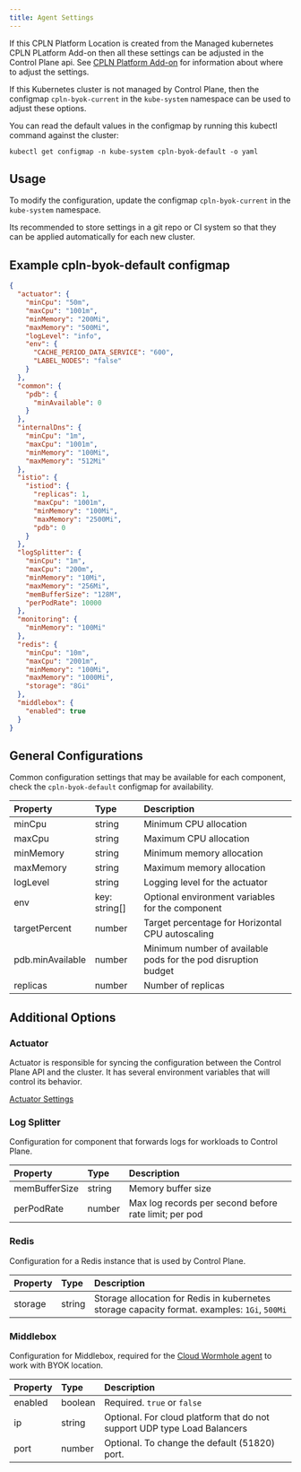 ```yaml
---
title: Agent Settings
---
```


If this CPLN Platform Location is created from the Managed kubernetes CPLN PLatform Add-on then all these settings can be adjusted in the Control Plane api. See [CPLN Platform Add-on](/mk8s/add-ons/byok) for information about where to adjust the settings.

If this Kubernetes cluster is not managed by Control Plane, then the configmap `cpln-byok-current` in the `kube-system` namespace can be used to adjust these options.

You can read the default values in the configmap by running this kubectl command against the cluster:

`kubectl get configmap -n kube-system cpln-byok-default -o yaml`

## Usage

To modify the configuration, update the configmap `cpln-byok-current` in the `kube-system` namespace.

Its recommended to store settings in a git repo or CI system so that they can be applied automatically for each new cluster.


## Example cpln-byok-default configmap

```json
{
  "actuator": {
    "minCpu": "50m",
    "maxCpu": "1001m",
    "minMemory": "200Mi",
    "maxMemory": "500Mi",
    "logLevel": "info",
    "env": {
      "CACHE_PERIOD_DATA_SERVICE": "600",
      "LABEL_NODES": "false"
    }
  },
  "common": {
    "pdb": {
      "minAvailable": 0
    }
  },
  "internalDns": {
    "minCpu": "1m",
    "maxCpu": "1001m",
    "minMemory": "100Mi",
    "maxMemory": "512Mi"
  },
  "istio": {
    "istiod": {
      "replicas": 1,
      "maxCpu": "1001m",
      "minMemory": "100Mi",
      "maxMemory": "2500Mi",
      "pdb": 0
    }
  },
  "logSplitter": {
    "minCpu": "1m",
    "maxCpu": "200m",
    "minMemory": "10Mi",
    "maxMemory": "256Mi",
    "memBufferSize": "128M",
    "perPodRate": 10000
  },
  "monitoring": {
    "minMemory": "100Mi"
  },
  "redis": {
    "minCpu": "10m",
    "maxCpu": "2001m",
    "minMemory": "100Mi",
    "maxMemory": "1000Mi",
    "storage": "8Gi"
  },
  "middlebox": {
    "enabled": true
  }
}
```

## General Configurations

Common configuration settings that may be available for each component, check the `cpln-byok-default` configmap for availability.

| Property         | Type          | Description                                                    |
| :--------------- | :------------ | :------------------------------------------------------------- |
| minCpu           | string        | Minimum CPU allocation                                         |
| maxCpu           | string        | Maximum CPU allocation                                         |
| minMemory        | string        | Minimum memory allocation                                      |
| maxMemory        | string        | Maximum memory allocation                                      |
| logLevel         | string        | Logging level for the actuator                                 |
| env              | key: string[] | Optional environment variables for the component               |
| targetPercent    | number        | Target percentage for Horizontal CPU autoscaling               |
| pdb.minAvailable | number        | Minimum number of available pods for the pod disruption budget |
| replicas         | number        | Number of replicas                                             |

## Additional Options

### Actuator

Actuator is responsible for syncing the configuration between the Control Plane API and the cluster.
 It has several environment variables that will control its behavior.

[Actuator Settings](/byok/settings/actuator)

### Log Splitter

Configuration for component that forwards logs for workloads to Control Plane.

| Property      | Type                | Description                                           |
| :------------ | :------------------ | :---------------------------------------------------- |
| memBufferSize | string              | Memory buffer size                                    |
| perPodRate    | number              | Max log records per second before rate limit; per pod |

### Redis

Configuration for a Redis instance that is used by Control Plane.

| Property   | Type   | Description                                                                                  |
| :--------- | :----- | :------------------------------------------------------------------------------------------- |
| storage    | string | Storage allocation for Redis in kubernetes storage capacity format. examples: `1Gi`, `500Mi` |

### Middlebox

Configuration for Middlebox, required for the [Cloud Wormhole agent](/reference/agent) to work with BYOK location.

| Property   | Type   | Description                                                                                  |
| :--------- | :----- | :------------------------------------------------------------------------------------------- |
| enabled    | boolean| Required. `true` or `false`                                                                   | 
| ip         | string | Optional. For cloud platform that do not support UDP type Load Balancers                     |
| port       | number | Optional. To change the default (51820) port.                                                |

